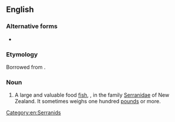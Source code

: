 {{also|Hapuku}}
==English==

===Alternative forms===
* {{alt|en|hapuka|whapuku}}

===Etymology===
Borrowed from {{bor|en|mi|hāpuku}}.

===Noun===
{{wikipedia}}
{{en-noun|s|hapuku}}

# {{lb|en|zoology}} A large and valuable food [[fish]], {{taxlink|Polyprion oxygeneios|species|noshow=1}}, in the family [[Serranidae]] of New Zealand. It sometimes weighs one hundred [[pound]]s or more.

[[Category:en:Serranids]]